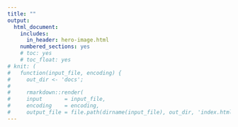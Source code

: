 ```yaml
---
title: ""
output:
  html_document:
    includes:
      in_header: hero-image.html
    numbered_sections: yes
    # toc: yes
    # toc_float: yes
# knit: ( 
#   function(input_file, encoding) {
#     out_dir <- 'docs';
#     
#     rmarkdown::render(
#     input       = input_file,
#     encoding    = encoding,
#     output_file = file.path(dirname(input_file), out_dir, 'index.html') ) })
---
```



<!-- # Research Interests -->

<!-- My research focuses on political institutions, domestic politics, mass-mobilization, and human development. I also have an interest in data collection and discovering new empirical evidence to test existing theories in comparative politics and political economy. -->

<!-- I am always interested in cooperation with practitioners of development programmes and humanitarian aid. Please do not hesitate to contact me if you would like to explore options for combining practice with science. -->


<!-- [Personal Website](https://www.haakongjerlow.com) \hspace{10cm} [PRIO website](https://www.prio.org/people/11472) -->

